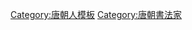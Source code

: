 {{并称| [[初唐四家]]|[[欧阳询|欧阳询]] － [[虞世南|虞世南]] － [[薛稷|薛稷]] － [[褚遂良|褚遂良]] 
}}<noinclude>
{{collapsible option}}
[[Category:唐朝人模板]]
[[Category:唐朝書法家]]
</noinclude>